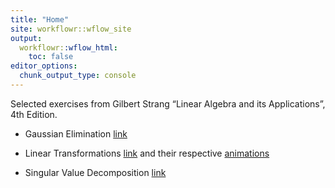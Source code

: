 ```yaml
---
title: "Home"
site: workflowr::wflow_site
output:
  workflowr::wflow_html:
    toc: false
editor_options:
  chunk_output_type: console
---
```


Selected exercises from Gilbert Strang "Linear Algebra and its Applications", 4th Edition.

- Gaussian Elimination [link](chapter1.html)

- Linear Transformations [link](linear_transformation.html) and their respective [animations](animations.html)

- Singular Value Decomposition [link](SVD.html)
